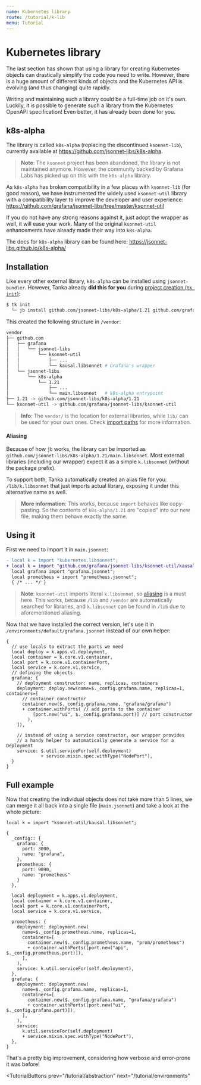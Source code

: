 ```yaml
---
name: Kubernetes library
route: /tutorial/k-lib
menu: Tutorial
---
```


# Kubernetes library

The last section has shown that using a library for creating Kubernetes objects
can drastically simplify the code you need to write. However, there is a huge
amount of different kinds of objects and the Kubernetes API is evolving (and
thus changing) quite rapidly.

Writing and maintaining such a library could be a full-time job on it's own.
Luckily, it is possible to generate such a library from the Kubernetes OpenAPI
specification! Even better, it has already been done for you.

## k8s-alpha

The library is called `k8s-alpha` (replacing the discontinued `ksonnet-lib`),
currently available at https://github.com/jsonnet-libs/k8s-alpha.

> **Note**: The `ksonnet` project has been abandoned, the library is not maintained
> anymore. However, the community backed by Grafana Labs has picked up on this with
> the `k8s-alpha` library.

As `k8s-alpha` has broken compatibility in a few places with `ksonnet-lib` (for good
reason), we have instrumented the widely used `ksonnet-util` library with a
compatibility layer to improve the developer and user experience:
https://github.com/grafana/jsonnet-libs/tree/master/ksonnet-util

If you do not have any strong reasons against it, just adopt the wrapper as
well, it will ease your work. Many of the original `ksonnet-util` enhancements
have already made their way into `k8s-alpha`.

The docs for `k8s-alpha` library can be found here:
https://jsonnet-libs.github.io/k8s-alpha/

## Installation

Like every other external library, `k8s-alpha` can be installed using
`jsonnet-bundler`.
However, Tanka already **did this for you** during [project
creation (`tk init`)](/tutorial/jsonnet#creating-a-new-project):

```bash
$ tk init
  └─ jb install github.com/jsonnet-libs/k8s-alpha/1.21 github.com/grafana/jsonnet-libs/ksonnet-util

```

This created the following structure in `/vendor`:

```bash
vendor
├── github.com
│   ├── grafana
│   │   └── jsonnet-libs
│   │       └── ksonnet-util
│   │           ├── ...
│   │           └── kausal.libsonnet # Grafana's wrapper
│   └── jsonnet-libs
│       └── k8s-alpha
│           └── 1.21
│               ├── ...
│               └── main.libsonnet   # k8s-alpha entrypoint
├── 1.21 -> github.com/jsonnet-libs/k8s-alpha/1.21
└── ksonnet-util -> github.com/grafana/jsonnet-libs/ksonnet-util
```

> **Info**: The `vendor/` is the location for external libraries, while `lib/`
> can be used for your own ones. Check [import paths](/libraries/import-paths)
> for more information.

#### Aliasing
Because of how `jb` works, the library can be imported as
`github.com/jsonnet-libs/k8s-alpha/1.21/main.libsonnet`.  Most external
libraries (including our wrapper) expect it as a simple `k.libsonnet` (without
the package prefix).

To support both, Tanka automatically created an alias file for you:
`/lib/k.libsonnet` that just imports actual library, exposing it under this
alternative name as well.

> **More information**:
> This works, because `import` behaves like copy-pasting. So the contents of
> `k8s-alpha/1.21` are "copied" into our new file, making them behave exactly the
> same.

## Using it

First we need to import it in `main.jsonnet`:

```diff
- local k = import "kubernetes.libsonnet";
+ local k = import "github.com/grafana/jsonnet-libs/ksonnet-util/kausal.libsonnet";
  local grafana import "grafana.jsonnet";
  local prometheus = import "prometheus.jsonnet";
  { /* ... */ }
```

> **Note**: `ksonnet-util` imports literal `k.libsonnet`, so [aliasing](#aliasing) is
> a must here. This works, because `/lib` and `/vendor` are automatically searched
> for libraries, and `k.libsonnet` can be found in `/lib` due to aforementioned
> aliasing.

Now that we have installed the correct version, let's use it in
`/environments/default/grafana.jsonnet` instead of our own helper:

```jsonnet
{
  // use locals to extract the parts we need
  local deploy = k.apps.v1.deployment,
  local container = k.core.v1.container,
  local port = k.core.v1.containerPort,
  local service = k.core.v1.service,
  // defining the objects:
  grafana: {
    // deployment constructor: name, replicas, containers
    deployment: deploy.new(name=$._config.grafana.name, replicas=1, containers=[
      // container constructor
      container.new($._config.grafana.name, "grafana/grafana")
      + container.withPorts( // add ports to the container
          [port.new("ui", $._config.grafana.port)] // port constructor
        ),
    ]),

    // instead of using a service constructor, our wrapper provides
    // a handy helper to automatically generate a service for a Deployment
    service: $.util.serviceFor(self.deployment)
             + service.mixin.spec.withType("NodePort"),
  }
}
```

## Full example

Now that creating the individual objects does not take more than 5 lines, we can
merge it all back into a single file (`main.jsonnet`) and take a look at the
whole picture:

```jsonnet
local k = import "ksonnet-util/kausal.libsonnet";

{
  _config:: {
    grafana: {
      port: 3000,
      name: "grafana",
    },
    prometheus: {
      port: 9090,
      name: "prometheus"
    }
  },

  local deployment = k.apps.v1.deployment,
  local container = k.core.v1.container,
  local port = k.core.v1.containerPort,
  local service = k.core.v1.service,

  prometheus: {
    deployment: deployment.new(
      name=$._config.prometheus.name, replicas=1,
      containers=[
        container.new($._config.prometheus.name, "prom/prometheus")
        + container.withPorts([port.new("api", $._config.prometheus.port)]),
      ],
    ),
    service: k.util.serviceFor(self.deployment),
  },
  grafana: {
    deployment: deployment.new(
      name=$._config.grafana.name, replicas=1,
      containers=[
        container.new($._config.grafana.name, "grafana/grafana")
        + container.withPorts([port.new("ui", $._config.grafana.port)]),
      ],
    ),
    service:
      k.util.serviceFor(self.deployment)
      + service.mixin.spec.withType("NodePort"),
  },
}
```

That's a pretty big improvement, considering how verbose and error-prone it was
before!


<TutorialButtons
  prev="/tutorial/abstraction"
  next="/tutorial/environments"
></TutorialButtons>

